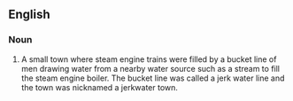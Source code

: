 ==English==
{{rfc}}
===Noun===
{{en-noun|sg=[[jerkwater]] [[town]]}}
# A small town where steam engine trains were filled by a bucket line of men drawing water from a nearby water source such as a stream to fill the steam engine boiler. The bucket line was called a jerk water line and the town was nicknamed a jerkwater town.